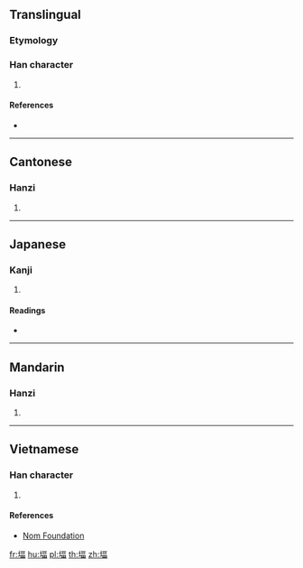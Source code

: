 ==Translingual==

===Etymology===
{{Han etyl}}

===Han character===
{{Han char|rn=32|rad=土|as=09|sn=12|four=41166|canj=GMRW|ids=⿰土畐}}

# {{defn|Han|sort=土09}}

====References====
* {{Han ref|kx=0233.030|dkj=05242|dj=0470.220|hdz=10461.030|uh=581B|ud=22555|bh=D8AA|bd=55466}}

----

==Cantonese==

===Hanzi===
{{yue-hanzi|jyut=|y=pik1}}

# {{defn|lang=yue|sort=土09}}

----

==Japanese==

===Kanji===
{{ja-kanji|grade=|rs=土09}}

# {{defn|lang=ja|sort=土09}}

====Readings====
* {{ja-readings|on=[[ひよく]] (hiyoku), [[ひき]] (hiki)|kun=[[つちくれ]] (tsuchikure)}}

----

==Mandarin==

===Hanzi===
{{cmn-hanzi|pin=[[bì]] ([[bi4]])|wg=pi<sup>4</sup>}}

# {{defn|lang=cmn|sort=土09}}

----

==Vietnamese==

===Han character===
{{vi-hantu|[[bực]], [[bậc]], [[bức]]|rs=土09}}

# {{defn|lang=vi|sort=土09}}

====References====
* [http://nomfoundation.org/common/nom_details.php?codepoint=581b Nom Foundation]

[[fr:堛]]
[[hu:堛]]
[[pl:堛]]
[[th:堛]]
[[zh:堛]]